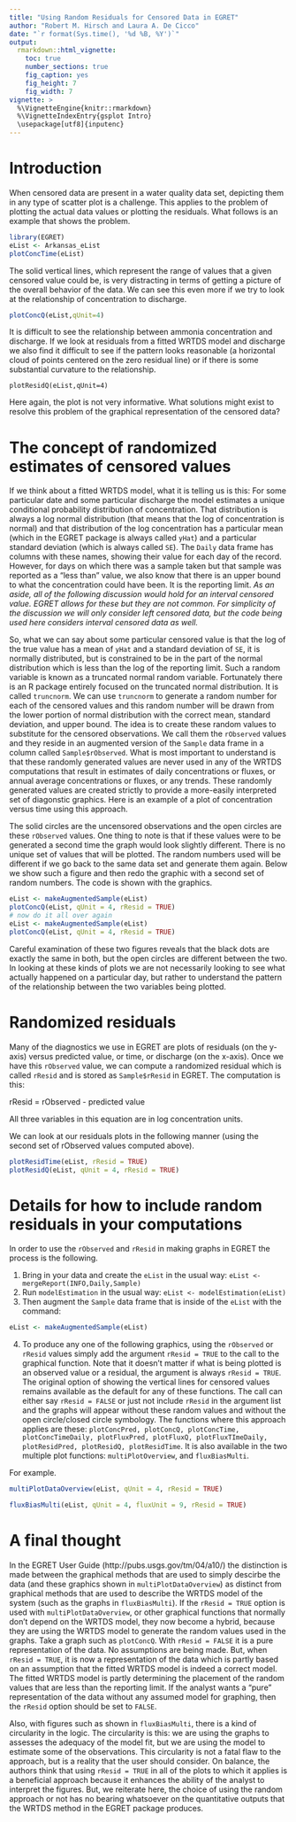 ```yaml
---
title: "Using Random Residuals for Censored Data in EGRET"
author: "Robert M. Hirsch and Laura A. De Cicco"
date: "`r format(Sys.time(), '%d %B, %Y')`"
output: 
  rmarkdown::html_vignette:
    toc: true
    number_sections: true
    fig_caption: yes
    fig_height: 7
    fig_width: 7
vignette: >
  %\VignetteEngine{knitr::rmarkdown}
  %\VignetteIndexEntry{gsplot Intro}
  \usepackage[utf8]{inputenc}
---
```


# Introduction

When censored data are present in a water quality data set, depicting them in any type of scatter plot is a challenge.  This applies to the problem of plotting the actual data values or plotting the residuals. What follows is an example that shows the problem.

```r
library(EGRET)
eList <- Arkansas_eList
plotConcTime(eList)
```

The solid vertical lines, which represent the range of values that a given censored value could be, is very distracting in terms of getting a picture of the overall behavior of the data.  We can see this even more if we try to look at the relationship of concentration to discharge.
 
```r
plotConcQ(eList,qUnit=4)
``` 

It is difficult to see the relationship between ammonia concentration and discharge.  If we look at residuals from a fitted WRTDS model and discharge we also find it difficult to see if the pattern looks reasonable (a horizontal cloud of points centered on the zero residual line) or if there is some substantial curvature to the relationship.

```{}
plotResidQ(eList,qUnit=4)
```

Here again, the plot is not very informative.  What solutions might exist to resolve this problem of the graphical representation of the censored data?

# The concept of randomized estimates of censored values

If we think about a fitted WRTDS model, what it is telling us is this:  For some particular date and some particular discharge the model estimates a unique conditional probability distribution of concentration.  That distribution is always a log normal distribution (that means that the log of concentration is normal) and that distribution of the log concentration has a particular mean (which in the EGRET package is always called `yHat`) and a particular standard deviation (which is always called `SE`).  The `Daily` data frame has columns with these names, showing their value for each day of the record.  However, for days on which there was a sample taken but that sample was reported as a "less than" value, we also know that there is an upper bound to what the concentration could have been.  It is the reporting limit.  *As an aside, all of the following discussion would hold for an interval censored value.  EGRET allows for these but they are not common.  For simplicity of the discussion we will only consider left censored data, but the code being used here considers interval censored data as well.*

So, what we can say about some particular censored value is that the log of the true value has a mean of `yHat` and a standard deviation of `SE`, it is normally distributed, but is constrained to be in the part of the normal distribution which is less than the log of the reporting limit.  Such a random variable is known as a truncated normal random variable.  Fortunately there is an R package entirely focused on the truncated normal distribution.  It is called `truncnorm`.  We can use `truncnorm` to generate a random number for each of the censored values and this random number will be drawn from the lower portion of normal distribution with the correct mean, standard deviation, and upper bound.  The idea is to create these random values to substitute for the censored observations.  We call them the `rObserved` values and they reside in an augmented version of the `Sample` data frame in a column called `Sample$rObserved`.  What is most important to understand is that these randomly generated values are never used in any of the WRTDS computations that result in estimates of daily concentrations or fluxes, or annual average concentrations or fluxes, or any trends.  These randomly generated values are created strictly to provide a more-easily interpreted set of diagonstic graphics.  Here is an example of a plot of concentration versus time using this approach.  

The solid circles are the uncensored observations and the open circles are these `rObserved` values.  One thing to note is that if these values were to be generated a second time the graph would look slightly different.  There is no unique set of values that will be plotted.  The random numbers used will be different if we go back to the same data set and generate them again.  Below we show such a figure and then redo the graphic with a second set of random numbers.  The code is shown with the graphics.

```r
eList <- makeAugmentedSample(eList)
plotConcQ(eList, qUnit = 4, rResid = TRUE)
# now do it all over again
eList <- makeAugmentedSample(eList)
plotConcQ(eList, qUnit = 4, rResid = TRUE)
```

Careful examination of these two figures reveals that the black dots are exactly the same in both, but the open circles are different between the two.  In looking at these kinds of plots we are not necessarily looking to see what actually happened on a particular day, but rather to understand the pattern of the relationship between the two variables being plotted. 

# Randomized residuals

Many of the diagnostics we use in EGRET are plots of residuals (on the y-axis) versus predicted value, or time, or discharge (on the x-axis).  Once we have this `rObserved` value, we can compute a randomized residual which is called `rResid` and is stored as `Sample$rResid` in EGRET.  The computation is this:

rResid = rObserved - predicted value

All three variables in this equation are in log concentration units.  

We can look at our residuals plots in the following manner (using the second set of rObserved values computed above).

```r
plotResidTime(eList, rResid = TRUE)
plotResidQ(eList, qUnit = 4, rResid = TRUE)
```

# Details for how to include random residuals in your computations

In order to use the `rObserved` and `rResid` in making graphs in EGRET the process is the following.

1. Bring in your data and create the `eList` in the usual way: `eList <- mergeReport(INFO,Daily,Sample)`
2. Run `modelEstimation` in the usual way: `eList <- modelEstimation(eList)`
3. Then augment the `Sample` data frame that is inside of the `eList` with the command:

```r
eList <- makeAugmentedSample(eList)
```
      
4. To produce any one of the following graphics, using the `rObserved` or `rResid` values simply add the argument `rResid = TRUE` to the call to the graphical function.  Note that it doesn't matter if what is being plotted is an observed value or a residual, the argument is always `rResid = TRUE`.  The original option of showing the vertical lines for censored values remains available as the default for any of these functions.  The call can either say `rResid = FALSE` or just not include `rResid` in the argument list and the graphs will appear without these random values and without the open circle/closed circle symbology.  The functions where this approach applies are these: `plotConcPred, plotConcQ, plotConcTime, plotConcTimeDaily, plotFluxPred, plotFluxQ, plotFluxTImeDaily, plotResidPred, plotResidQ, plotResidTime`.  It is also available in the two multiple plot functions: `multiPlotOverview`, and `fluxBiasMulti`.

For example.

```r
multiPlotDataOverview(eList, qUnit = 4, rResid = TRUE)
```

```r
fluxBiasMulti(eList, qUnit = 4, fluxUnit = 9, rResid = TRUE)
```

# A final thought

In the EGRET User Guide (http://pubs.usgs.gov/tm/04/a10/) the distinction is made between the graphical methods that are used to simply descirbe the data (and these graphics shown in `multiPlotDataOverview`) as distinct from graphical methods that are used to describe the WRTDS model of the system (such as the graphs in `fluxBiasMulti`).  If the `rResid = TRUE` option is used with `multiPlotDataOverview`, or other graphical functions that normally don't depend on the WRTDS model, they now become a hybrid, because they are using the WRTDS model to generate the random values used in the graphs.  Take a graph such as `plotConcQ`.  With `rResid = FALSE` it is a pure representation of the data.  No assumptions are being made.  But, when `rResid = TRUE`, it is now a representation of the data which is partly based on an assumption that the fitted WRTDS model is indeed a correct model. The fitted WRTDS model is partly determining the placement of the random values that are less than the reporting limit. If the analyst wants a "pure" representation of the data without any assumed model for graphing, then the `rResid` option should be set to `FALSE`.  

Also, with figures such as shown in `fluxBiasMulti`, there is a kind of circularity in the logic.  The circularity is this: we are using the graphs to assesses the adequacy of the model fit, but we are using the model to estimate some of the observations.  This circularity is not a fatal flaw to the approach, but is a reality that the user should consider.  On balance, the authors think that using `rResid = TRUE` in all of the plots to which it applies is a beneficial approach because it enhances the ability of the analyst to interpret the figures.  But, we reiterate here, the choice of using the random approach or not has no bearing whatsoever on the quantitative outputs that the WRTDS method in the EGRET package produces.
